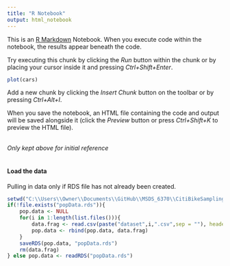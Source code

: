 ```yaml
---
title: "R Notebook"
output: html_notebook
---
```


This is an [R Markdown](http://rmarkdown.rstudio.com) Notebook. When you execute code within the notebook, the results appear beneath the code. 

Try executing this chunk by clicking the *Run* button within the chunk or by placing your cursor inside it and pressing *Ctrl+Shift+Enter*. 

```r
plot(cars)
```

Add a new chunk by clicking the *Insert Chunk* button on the toolbar or by pressing *Ctrl+Alt+I*.

When you save the notebook, an HTML file containing the code and output will be saved alongside it (click the *Preview* button or press *Ctrl+Shift+K* to preview the HTML file).


<br>
*Only kept above for initial reference*
<br>
<br>

#### Load the data
Pulling in data only if RDS file has not already been created.

```r
setwd("C:\\Users\\Owner\\Documents\\GitHub\\MSDS_6370\\CitiBikeSampling\\Analysis\\Data")
if(!file.exists("popData.rds")){
    pop.data <- NULL
    for(i in 1:length(list.files())){
        data.frag <- read.csv(paste("dataset",i,".csv",sep = ""), header = FALSE)
        pop.data <- rbind(pop.data, data.frag)
    }
    saveRDS(pop.data, "popData.rds")
    rm(data.frag)
} else pop.data <- readRDS("popData.rds")
```

